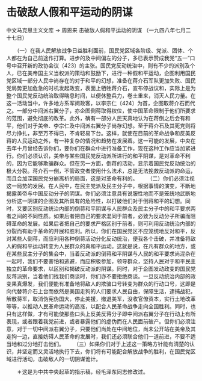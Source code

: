 # 击破敌人假和平运动的阴谋

中文马克思主义文库 -> 周恩来
击破敌人假和平运动的阴谋
（一九四八年七月二十七日）


　　（一）在我人民解放战争日益胜利面前，国民党区域各阶级、党派、团体、个人都在为自己前途作打算。进步的及中间偏左的分子，多已表示赞成我党“五一”口号中召开新的政协会议〔423〕的主张。国民党反动统治中，则有不少的派别及个人，已在美帝国主义当权派的策动和鼓励下，进行一种假和平运动，企图利用国民党区域一部分人民中尚存在的对于和平的幻想，准备在蒋介石军队更加失败、国民党局势更加危急的时机发起政变，表面上牺牲蒋介石，宣布停战议和，实际上是为整个国民党反动统治取得喘息时间，以便休整兵力，卷土重来，消灭人民力量。在这一活动当中，许多地方系军阀政客，以李宗仁〔424〕为首，企图取蒋介石而代之。一部分中间派右翼分子，亦企图倒蒋取得权位，使中国革命限制于他们所要求的范围，避免彻底的改革。此外，确有一部分人民天真地认为在蒋倒之后会有和平，他们对于美帝、李宗仁及中间派右翼分子尚存幻想。至于蒋介石及其死党则将尽力挣扎，非至万不得已，不肯轻易下台。这样，就使在目前的革命战争和反美反蒋的人民运动之外，有一种复杂的情况和趋势在发展着。这一可能的发展，中央在去年十月曾经告诉你们，要你们在群众中进行准备工作，现在这种工作应当加紧进行。你们必须认识，美帝与某些国民党反动派所进行的和平阴谋，是对革命不利的，因为它能够欺骗群众。但在另一方面，倒蒋的活动，显示着国民党反动统治的极大分裂。蒋介石一倒，不管政变者使用什么法术，总是无法挽救反动派的命运，而且会加深国民党分崩离析的局面，这是对革命有利的。
　　（二）你们必须注视这一局势的发展。在人民中，在民主党派及民主分子中，根据事情的演变，不断地揭露美帝与中国反动分子的阴谋。你们必须注意具有说服性地而不是笼统地武断地分析这一阴谋的企图及其所具有的危险性，以打破他们对于倒蒋和平的幻想。同时，又要区别反动统治内部的倒蒋和平阴谋与人民群众及民主分子中的和平要求两者之间的不同性质。如果后者把自己的要求混同于前者，必致为反动分子所骗而阻碍革命的发展。如果后者把自己的要求严格区别于前者，则可利用反动统治内部的分裂而有助于革命的开展和胜利。所以，你们在国民党区不应笼统地反对和平，反对某些人倒蒋，而应利用各种倒蒋活动分化反动统治，便我各个击破，并准备将敌人的假和平运动转变为人民群众的真和平运动。这就是说，在凡有群众的地方，或在某些民主分子的集会中，当着反动派的倒蒋和平阴谋与人民的和平要求尚混杂在一起时，我们不要害怕和逃避，而应积极参加，领导群众，坚持人民对于和平民主独立的革命要求，以区别和揭破反动派的阴谋。同时，对于企图发动政变的国民党反蒋派别，当着他们找我们商谈时，你们亦不要拒绝商谈。一旦反动统治内部的政变果真爆发，我们便能有准备地将敌人的欺骗口号转变为群众的行动口号，这即是向代替蒋介石上台而依然是美国走狗的人们要求人民自由，保障生活，逮捕战犯，解散蒋军，取消伪宪伪国大，停止美援，撤退美军，没收官僚资本，实行土地改革等等，以推动人民革命运动的高涨，以配合人民革命战争走向全国胜利。同时，也只有这样做，才有可能使那些口头上反美反蒋分子即中间派右翼分子在行动上有所表现，或者跟着我党前进，或者暴露他们的虚伪而在人民面前破产。但你们必须注意，对于一切中间派右翼分子，只要他们尚处在中间地位，尚未公开站在美帝及其走狗一边，直接妨碍人民革命的发展时，我们还必须联合他们一道前进，不要不适当地和过分地打击他们。
　　（三）如果你们对于上述这一策略方针能有清楚的认识，并坚定而又灵活地执行下去，你们将有可能配合解放战争的胜利，在国民党区域进行活动，击破敌人的一切阴谋诡计。


　　＊这是为中共中央起草的指示稿，经毛泽东同志修改过。



